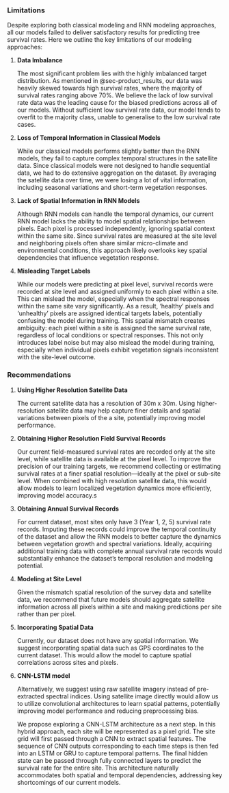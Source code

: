 ### Limitations

Despite exploring both classical modeling and RNN modeling approaches,
all our models failed to deliver satisfactory results for predicting
tree survival rates. Here we outline the key limitations of our modeling
approaches:

1.  **Data Imbalance**

    The most significant problem lies with the highly imbalanced target
    distribution. As mentioned in @sec-product_results, our data was
    heavily skewed towards high survival rates, where the majority of
    survival rates ranging above 70%. We believe the lack of low
    survival rate data was the leading cause for the biased predictions
    across all of our models. Without sufficient low survival rate data,
    our model tends to overfit to the majority class, unable to
    generalise to the low survival rate cases.

2.  **Loss of Temporal Information in Classical Models**

    While our classical models performs slightly better than the RNN
    models, they fail to capture complex temporal structures in the
    satellite data. Since classical models were not designed to handle
    sequential data, we had to do extensive aggregation on the dataset.
    By averaging the satellite data over time, we were losing a lot of
    vital information, including seasonal variations and short-term
    vegetation responses.

3.  **Lack of Spatial Information in RNN Models**

    Although RNN models can handle the temporal dynamics, our current
    RNN model lacks the ability to model spatial relationships between
    pixels. Each pixel is processed independently, ignoring spatial
    context within the same site. Since survival rates are measured at
    the site level and neighboring pixels often share similar
    micro-climate and environmental conditions, this approach likely
    overlooks key spatial dependencies that influence vegetation
    response.

4.  **Misleading Target Labels**

    While our models were predicting at pixel level, survival records
    were recorded at site level and assigned uniformly to each pixel
    within a site. This can mislead the model, especially when the
    spectral responses within the same site vary significantly. As a
    result, ‘healthy’ pixels and ‘unhealthy’ pixels are assigned
    identical targets labels, potentially confusing the model during
    training. This spatial mismatch creates ambiguity: each pixel within
    a site is assigned the same survival rate, regardless of local
    conditions or spectral responses. This not only introduces label
    noise but may also mislead the model during training, especially
    when individual pixels exhibit vegetation signals inconsistent with
    the site-level outcome.

### Recommendations

1.  **Using Higher Resolution Satellite Data**

    The current satellite data has a resolution of 30m x 30m. Using
    higher-resolution satellite data may help capture finer details and
    spatial variations between pixels of the a site, potentially
    improving model performance.

2.  **Obtaining Higher Resolution Field Survival Records**

    Our current field-measured survival rates are recorded only at the
    site level, while satellite data is available at the pixel level. To
    improve the precision of our training targets, we recommend
    collecting or estimating survival rates at a finer spatial
    resolution—ideally at the pixel or sub-site level. When combined
    with high resolution satellite data, this would allow models to
    learn localized vegetation dynamics more efficiently, improving
    model accuracy.s

3.  **Obtaining Annual Survival Records**

    For current dataset, most sites only have 3 (Year 1, 2, 5) survival
    rate records. Imputing these records could improve the temporal
    continuity of the dataset and allow the RNN models to better capture
    the dynamics between vegetation growth and spectral variations.
    Ideally, acquiring additional training data with complete annual
    survival rate records would substantially enhance the dataset’s
    temporal resolution and modeling potential.

4.  **Modeling at Site Level**

    Given the mismatch spatial resolution of the survey data and
    satellite data, we recommend that future models should aggregate
    satellite information across all pixels within a site and making
    predictions per site rather than per pixel.

5.  **Incorporating Spatial Data**

    Currently, our dataset does not have any spatial information. We
    suggest incorporating spatial data such as GPS coordinates to the
    current dataset. This would allow the model to capture spatial
    correlations across sites and pixels.

6.  **CNN-LSTM model**

    Alternatively, we suggest using raw satellite imagery instead of
    pre-extracted spectral indices. Using satellite image directly would
    allow us to utilize convolutional architectures to learn spatial
    patterns, potentially improving model performance and reducing
    preprocessing bias.

    We propose exploring a CNN-LSTM architecture as a next step. In this
    hybrid approach, each site will be represented as a pixel grid. The
    site grid will first passed through a CNN to extract spatial
    features. The sequence of CNN outputs corresponding to each time
    steps is then fed into an LSTM or GRU to capture temporal patterns.
    The final hidden state can be passed through fully connected layers
    to predict the survival rate for the entire site. This architecture
    naturally accommodates both spatial and temporal dependencies,
    addressing key shortcomings of our current models.